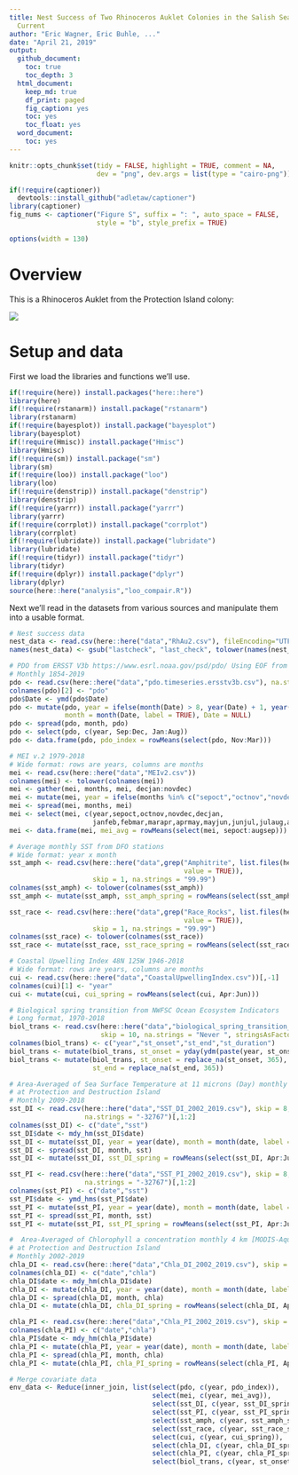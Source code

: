 ```yaml
---
title: Nest Success of Two Rhinoceros Auklet Colonies in the Salish Sea and California
  Current
author: "Eric Wagner, Eric Buhle, ..."
date: "April 21, 2019"
output:
  github_document:
    toc: true
    toc_depth: 3
  html_document:
    keep_md: true
    df_print: paged
    fig_caption: yes
    toc: yes
    toc_float: yes
  word_document:
    toc: yes
---
```


```r
knitr::opts_chunk$set(tidy = FALSE, highlight = TRUE, comment = NA, 
                      dev = "png", dev.args = list(type = "cairo-png"))

if(!require(captioner))
  devtools::install_github("adletaw/captioner")
library(captioner)
fig_nums <- captioner("Figure S", suffix = ": ", auto_space = FALSE, 
                      style = "b", style_prefix = TRUE)
```
```r
options(width = 130)
```

# Overview

This is a Rhinoceros Auklet from the Protection Island colony:

![](https://www.eopugetsound.org/sites/default/files/styles/magazinewidth_592px/public/topical_articles/images/16343412270_5cfaa5c480_o.jpg?itok=WjzI1_2K)

# Setup and data

First we load the libraries and functions we'll use.

```r
if(!require(here)) install.packages("here::here")
library(here)
if(!require(rstanarm)) install.package("rstanarm")
library(rstanarm)
if(!require(bayesplot)) install.package("bayesplot")
library(bayesplot)
if(!require(Hmisc)) install.package("Hmisc")
library(Hmisc)
if(!require(sm)) install.package("sm")
library(sm)
if(!require(loo)) install.package("loo")
library(loo)
if(!require(denstrip)) install.package("denstrip")
library(denstrip)
if(!require(yarrr)) install.package("yarrr")
library(yarrr)
if(!require(corrplot)) install.package("corrplot")
library(corrplot)
if(!require(lubridate)) install.package("lubridate")
library(lubridate)
if(!require(tidyr)) install.package("tidyr")
library(tidyr)
if(!require(dplyr)) install.package("dplyr")
library(dplyr)
source(here::here("analysis","loo_compair.R"))
```

Next we'll read in the datasets from various sources and manipulate them into a usable format.

```r
# Nest success data
nest_data <- read.csv(here::here("data","RhAu2.csv"), fileEncoding="UTF-8-BOM")
names(nest_data) <- gsub("lastcheck", "last_check", tolower(names(nest_data)))

# PDO from ERSST V3b https://www.esrl.noaa.gov/psd/pdo/ Using EOF from 1920 to 2014 for N Pacific
# Monthly 1854-2019
pdo <- read.csv(here::here("data","pdo.timeseries.ersstv3b.csv"), na.strings = "-9999.000")
colnames(pdo)[2] <- "pdo"
pdo$Date <- ymd(pdo$Date)
pdo <- mutate(pdo, year = ifelse(month(Date) > 8, year(Date) + 1, year(Date)),
              month = month(Date, label = TRUE), Date = NULL)
pdo <- spread(pdo, month, pdo)
pdo <- select(pdo, c(year, Sep:Dec, Jan:Aug))
pdo <- data.frame(pdo, pdo_index = rowMeans(select(pdo, Nov:Mar)))

# MEI v.2 1979-2018
# Wide format: rows are years, columns are months
mei <- read.csv(here::here("data","MEIv2.csv"))
colnames(mei) <- tolower(colnames(mei))
mei <- gather(mei, months, mei, decjan:novdec)
mei <- mutate(mei, year = ifelse(months %in% c("sepoct","octnov","novdec"), year + 1, year))
mei <- spread(mei, months, mei)
mei <- select(mei, c(year,sepoct,octnov,novdec,decjan,
                     janfeb,febmar,marapr,aprmay,mayjun,junjul,julaug,augsep))
mei <- data.frame(mei, mei_avg = rowMeans(select(mei, sepoct:augsep)))

# Average monthly SST from DFO stations
# Wide format: year x month
sst_amph <- read.csv(here::here("data",grep("Amphitrite", list.files(here::here("data")), 
                                            value = TRUE)),
                     skip = 1, na.strings = "99.99")
colnames(sst_amph) <- tolower(colnames(sst_amph))
sst_amph <- mutate(sst_amph, sst_amph_spring = rowMeans(select(sst_amph, apr:jun)))

sst_race <- read.csv(here::here("data",grep("Race_Rocks", list.files(here::here("data")), 
                                            value = TRUE)),
                     skip = 1, na.strings = "99.99")
colnames(sst_race) <- tolower(colnames(sst_race))
sst_race <- mutate(sst_race, sst_race_spring = rowMeans(select(sst_race, apr:jun)))

# Coastal Upwelling Index 48N 125W 1946-2018
# Wide format: rows are years, columns are months
cui <- read.csv(here::here("data","CoastalUpwellingIndex.csv"))[,-1]
colnames(cui)[1] <- "year"
cui <- mutate(cui, cui_spring = rowMeans(select(cui, Apr:Jun)))

# Biological spring transition from NWFSC Ocean Ecosystem Indicators
# Long format, 1970-2018
biol_trans <- read.csv(here::here("data","biological_spring_transition_NWFSC.csv"),
                       skip = 10, na.strings = "Never ", stringsAsFactors = FALSE)
colnames(biol_trans) <- c("year","st_onset","st_end","st_duration")
biol_trans <- mutate(biol_trans, st_onset = yday(ydm(paste(year, st_onset, sep = "-"))))
biol_trans <- mutate(biol_trans, st_onset = replace_na(st_onset, 365), 
                     st_end = replace_na(st_end, 365))

# Area-Averaged of Sea Surface Temperature at 11 microns (Day) monthly 4 km [MODIS-Aqua ()
# at Protection and Destruction Island
# Monthly 2009-2018
sst_DI <- read.csv(here::here("data","SST_DI_2002_2019.csv"), skip = 8, 
                   na.strings = "-32767")[,1:2]
colnames(sst_DI) <- c("date","sst")
sst_DI$date <- mdy_hm(sst_DI$date)
sst_DI <- mutate(sst_DI, year = year(date), month = month(date, label = TRUE), date = NULL)
sst_DI <- spread(sst_DI, month, sst)
sst_DI <- mutate(sst_DI, sst_DI_spring = rowMeans(select(sst_DI, Apr:Jun)))

sst_PI <- read.csv(here::here("data","SST_PI_2002_2019.csv"), skip = 8, 
                   na.strings = "-32767")[,1:2]
colnames(sst_PI) <- c("date","sst")
sst_PI$date <- ymd_hms(sst_PI$date)
sst_PI <- mutate(sst_PI, year = year(date), month = month(date, label = TRUE), date = NULL)
sst_PI <- spread(sst_PI, month, sst)
sst_PI <- mutate(sst_PI, sst_PI_spring = rowMeans(select(sst_PI, Apr:Jun)))

#  Area-Averaged of Chlorophyll a concentration monthly 4 km [MODIS-Aqua MODISA_L3m_CHL v2018]
# at Protection and Destruction Island
# Monthly 2002-2019
chla_DI <- read.csv(here::here("data","Chla_DI_2002_2019.csv"), skip = 8, na.strings = "-32767")[,1:2]
colnames(chla_DI) <- c("date","chla")
chla_DI$date <- mdy_hm(chla_DI$date)
chla_DI <- mutate(chla_DI, year = year(date), month = month(date, label = TRUE), date = NULL)
chla_DI <- spread(chla_DI, month, chla)
chla_DI <- mutate(chla_DI, chla_DI_spring = rowMeans(select(chla_DI, Apr:Jun)))

chla_PI <- read.csv(here::here("data","Chla_PI_2002_2019.csv"), skip = 8, na.strings = "-32767")[,1:2]
colnames(chla_PI) <- c("date","chla")
chla_PI$date <- mdy_hm(chla_PI$date)
chla_PI <- mutate(chla_PI, year = year(date), month = month(date, label = TRUE), date = NULL)
chla_PI <- spread(chla_PI, month, chla)
chla_PI <- mutate(chla_PI, chla_PI_spring = rowMeans(select(chla_PI, Apr:Jun)))

# Merge covariate data
env_data <- Reduce(inner_join, list(select(pdo, c(year, pdo_index)), 
                                    select(mei, c(year, mei_avg)), 
                                    select(sst_DI, c(year, sst_DI_spring)), 
                                    select(sst_PI, c(year, sst_PI_spring)),
                                    select(sst_amph, c(year, sst_amph_spring)),
                                    select(sst_race, c(year, sst_race_spring)),
                                    select(cui, c(year, cui_spring)),
                                    select(chla_DI, c(year, chla_DI_spring)),
                                    select(chla_PI, c(year, chla_PI_spring)),
                                    select(biol_trans, c(year, st_onset, st_duration))))
```


